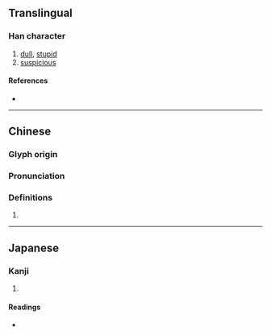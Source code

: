 {{character info}}
==Translingual==

===Han character===
{{Han char|rn=61|rad=心|as=05|sn=8|four=97010|canj=PBM|ids=⿰忄且}}

# [[dull]], [[stupid]]
# [[suspicious]]

====References====
* {{Han ref|kx=0380.250|dkj=10457|dj=0709.020|hdz=42285.010|uh=601A|ud=24602|bh=CCA5|bd=52389}}

----

==Chinese==
{{zh-forms}}

===Glyph origin===
{{Han etym}}

===Pronunciation===
{{zh-pron
|m=jù
|c=zeoi6
|mc=y
|oc=y
|ma=
|cat=
}}

===Definitions===
{{zh-hanzi}}

# {{rfdef|zh|sort=心05}}

----

==Japanese==

===Kanji===
{{ja-kanji|grade=|rs=心05}}

# {{rfdef|ja|sort=心05}}

====Readings====
* {{ja-readings|on=[[しょ]] (sho), [[じょ]] (jo), [[そ]] (so)|kun=[[おごる]] (ogoru)}}